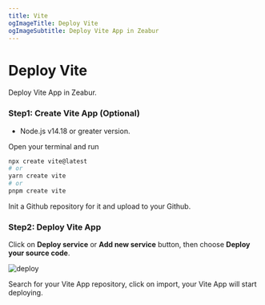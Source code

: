 ```yaml
---
title: Vite
ogImageTitle: Deploy Vite
ogImageSubtitle: Deploy Vite App in Zeabur
---
```


# Deploy Vite

Deploy Vite App in Zeabur.

### Step1: Create Vite App (Optional)

- Node.js v14.18 or greater version.

Open your terminal and run 
```bash 
npx create vite@latest
# or 
yarn create vite
# or
pnpm create vite
```

Init a Github repository for it and upload to your Github.

### Step2: Deploy Vite App

Click on **Deploy service** or **Add new service** button, then choose **Deploy your source code**.

![deploy](/framework/deploy.png)

Search for your Vite App repository, click on import, your Vite App will start deploying.

